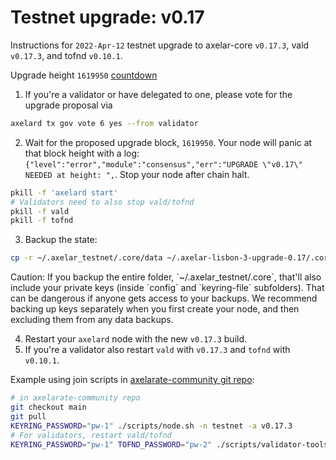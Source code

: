 # Testnet upgrade: v0.17


Instructions for `2022-Apr-12` testnet upgrade to axelar-core `v0.17.3`, vald `v0.17.3`, and tofnd `v0.10.1`.

Upgrade height `1619950` [countdown](https://testnet.mintscan.io/axelar-testnet/blocks/1619950)

1. If you're a validator or have delegated to one, please vote for the upgrade proposal via

```bash
axelard tx gov vote 6 yes --from validator
```

2. Wait for the proposed upgrade block, `1619950`. Your node will panic at that block height with a log: `{"level":"error","module":"consensus","err":"UPGRADE \"v0.17\" NEEDED at height: ",`. Stop your node after chain halt.

```bash
pkill -f 'axelard start'
# Validators need to also stop vald/tofnd
pkill -f vald
pkill -f tofnd
```

3. Backup the state:

```bash
cp -r ~/.axelar_testnet/.core/data ~/.axelar-lisbon-3-upgrade-0.17/.core/data
```

<Callout type="warning" emoji="⚠️">
  Caution: If you backup the entire folder, `~/.axelar_testnet/.core`, that'll
  also include your private keys (inside `config` and `keyring-file`
  subfolders). That can be dangerous if anyone gets access to your backups. We
  recommend backing up keys separately when you first create your node, and then
  excluding them from any data backups.
</Callout>

4. Restart your `axelard` node with the new `v0.17.3` build.
5. If you're a validator also restart `vald` with `v0.17.3` and `tofnd` with `v0.10.1`.

Example using join scripts in [axelarate-community git repo](https://github.com/axelarnetwork/axelarate-community):

```bash
# in axelarate-community repo
git checkout main
git pull
KEYRING_PASSWORD="pw-1" ./scripts/node.sh -n testnet -a v0.17.3
# For validators, restart vald/tofnd
KEYRING_PASSWORD="pw-1" TOFND_PASSWORD="pw-2" ./scripts/validator-tools-host.sh -n testnet -a v0.17.3 -q v0.10.1
```

